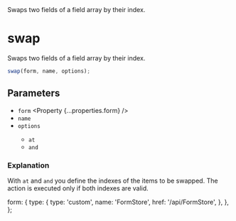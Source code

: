 
<Title>swap</Title>
<Description>Swaps two fields of a field array by their index.</Description>

# swap

Swaps two fields of a field array by their index.

```ts
swap(form, name, options);
```

## Parameters

- `form` <Property {...properties.form} />
- `name` <Property type="string" />
- `options` <Property type="object" />
  - `at` <Property type="number" />
  - `and` <Property type="number" />

### Explanation

With `at` and `and` you define the indexes of the items to be swapped. The action is executed only if both indexes are valid.

  form: {
    type: {
      type: 'custom',
      name: 'FormStore',
      href: '/api/FormStore',
    },
  },
};
